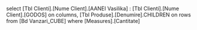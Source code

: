 select [Tbl Clienti].[Nume Client].[AANEI Vasilika] : [Tbl Clienti].[Nume Client].[GODOS] on columns,
[Tbl Produse].[Denumire].CHILDREN on rows
from [Bd Vanzari_CUBE]
where [Measures].[Cantitate]